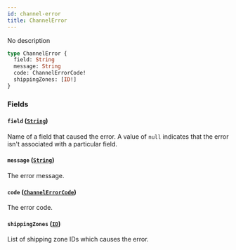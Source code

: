 ```yaml
---
id: channel-error
title: ChannelError
---
```


No description

```graphql
type ChannelError {
  field: String
  message: String
  code: ChannelErrorCode!
  shippingZones: [ID!]
}
```

### Fields

#### `field` ([`String`](../../../developer/api-reference/scalars/string))

Name of a field that caused the error. A value of `null` indicates that the error isn't associated with a particular field.

#### `message` ([`String`](../../../developer/api-reference/scalars/string))

The error message.

#### `code` ([`ChannelErrorCode`](../../../developer/api-reference/enums/channel-error-code))

The error code.

#### `shippingZones` ([`ID`](../../../developer/api-reference/scalars/id))

List of shipping zone IDs which causes the error.
